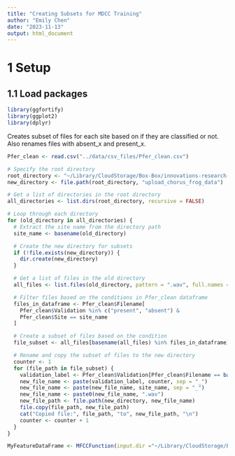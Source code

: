 ```yaml
---
title: "Creating Subsets for MDCC Training"
author: "Emily Chen"
date: "2023-11-13"
output: html_document
---
```


# 1 Setup

## 1.1 Load packages

```r
library(ggfortify)
library(ggplot2)
library(dplyr)
```

Creates subset of files for each site based on if they are classified or not. Also renames files with absent_x and present_x.
```r
Pfer_clean <- read.csv("../data/csv_files/Pfer_clean.csv")

# Specify the root directory
root_directory <- "~/Library/CloudStorage/Box-Box/innovations-research-tech/PAM/DukeForestAcousticData"
new_directory <- file.path(root_directory, "upload_chorus_frog_data")

# Get a list of directories in the root directory
all_directories <- list.dirs(root_directory, recursive = FALSE)

# Loop through each directory
for (old_directory in all_directories) {
  # Extract the site name from the directory path
  site_name <- basename(old_directory)

  # Create the new directory for subsets
  if (!file.exists(new_directory)) {
    dir.create(new_directory)
  }

  # Get a list of files in the old directory
  all_files <- list.files(old_directory, pattern = ".wav", full.names = TRUE)

  # Filter files based on the conditions in Pfer_clean dataframe
  files_in_dataframe <- Pfer_clean$Filename[
    Pfer_clean$Validation %in% c("present", "absent") &
    Pfer_clean$Site == site_name
  ]

  # Create a subset of files based on the condition
  file_subset <- all_files[basename(all_files) %in% files_in_dataframe]

  # Rename and copy the subset of files to the new directory
  counter <- 1
  for (file_path in file_subset) {
    validation_label <- Pfer_clean$Validation[Pfer_clean$Filename == basename(file_path)]
    new_file_name <- paste(validation_label, counter, sep = "_")
    new_file_name <- paste(new_file_name, site_name, sep = "_")
    new_file_name <- paste0(new_file_name, ".wav")
    new_file_path <- file.path(new_directory, new_file_name)
    file.copy(file_path, new_file_path)
    cat("Copied file:", file_path, "to", new_file_path, "\n")
    counter <- counter + 1
  }
}
```

```r
MyFeatureDataFrame <- MFCCFunction(input.dir ="~/Library/CloudStorage/Box-Box/innovations-research-tech/PAM/DukeForestAcousticData/Site_41_subset", min.freq = 2500,max.freq = 3500)
```